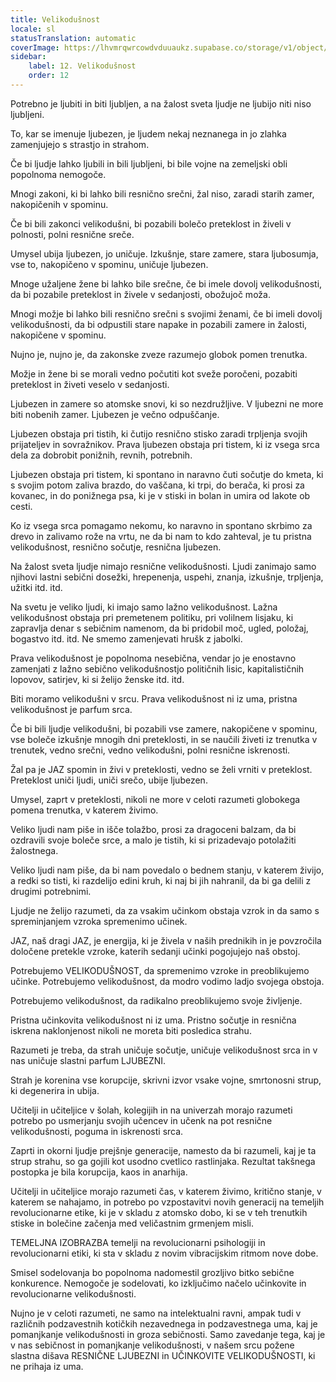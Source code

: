 ```yaml
---
title: Velikodušnost
locale: sl
statusTranslation: automatic
coverImage: https://lhvmrqwrcowdvduuaukz.supabase.co/storage/v1/object/public/strapi-uploads/small_cover-educacion-fundamental.webp-2d51a7828a2b1309555be27f7e2a61a0.webp
sidebar:
    label: 12. Velikodušnost
    order: 12
---
```

Potrebno je ljubiti in biti ljubljen, a na žalost sveta ljudje ne ljubijo niti niso ljubljeni.

To, kar se imenuje ljubezen, je ljudem nekaj neznanega in jo zlahka zamenjujejo s strastjo in strahom.

Če bi ljudje lahko ljubili in bili ljubljeni, bi bile vojne na zemeljski obli popolnoma nemogoče.

Mnogi zakoni, ki bi lahko bili resnično srečni, žal niso, zaradi starih zamer, nakopičenih v spominu.

Če bi bili zakonci velikodušni, bi pozabili bolečo preteklost in živeli v polnosti, polni resnične sreče.

Umysel ubija ljubezen, jo uničuje. Izkušnje, stare zamere, stara ljubosumja, vse to, nakopičeno v spominu, uničuje ljubezen.

Mnoge užaljene žene bi lahko bile srečne, če bi imele dovolj velikodušnosti, da bi pozabile preteklost in živele v sedanjosti, obožujoč moža.

Mnogi možje bi lahko bili resnično srečni s svojimi ženami, če bi imeli dovolj velikodušnosti, da bi odpustili stare napake in pozabili zamere in žalosti, nakopičene v spominu.

Nujno je, nujno je, da zakonske zveze razumejo globok pomen trenutka.

Možje in žene bi se morali vedno počutiti kot sveže poročeni, pozabiti preteklost in živeti veselo v sedanjosti.

Ljubezen in zamere so atomske snovi, ki so nezdružljive. V ljubezni ne more biti nobenih zamer. Ljubezen je večno odpuščanje.

Ljubezen obstaja pri tistih, ki čutijo resnično stisko zaradi trpljenja svojih prijateljev in sovražnikov. Prava ljubezen obstaja pri tistem, ki iz vsega srca dela za dobrobit ponižnih, revnih, potrebnih.

Ljubezen obstaja pri tistem, ki spontano in naravno čuti sočutje do kmeta, ki s svojim potom zaliva brazdo, do vaščana, ki trpi, do berača, ki prosi za kovanec, in do ponižnega psa, ki je v stiski in bolan in umira od lakote ob cesti.

Ko iz vsega srca pomagamo nekomu, ko naravno in spontano skrbimo za drevo in zalivamo rože na vrtu, ne da bi nam to kdo zahteval, je tu pristna velikodušnost, resnično sočutje, resnična ljubezen.

Na žalost sveta ljudje nimajo resnične velikodušnosti. Ljudi zanimajo samo njihovi lastni sebični dosežki, hrepenenja, uspehi, znanja, izkušnje, trpljenja, užitki itd. itd.

Na svetu je veliko ljudi, ki imajo samo lažno velikodušnost. Lažna velikodušnost obstaja pri premetenem politiku, pri volilnem lisjaku, ki zapravlja denar s sebičnim namenom, da bi pridobil moč, ugled, položaj, bogastvo itd. itd. Ne smemo zamenjevati hrušk z jabolki.

Prava velikodušnost je popolnoma nesebična, vendar jo je enostavno zamenjati z lažno sebično velikodušnostjo političnih lisic, kapitalističnih lopovov, satirjev, ki si želijo ženske itd. itd.

Biti moramo velikodušni v srcu. Prava velikodušnost ni iz uma, pristna velikodušnost je parfum srca.

Če bi bili ljudje velikodušni, bi pozabili vse zamere, nakopičene v spominu, vse boleče izkušnje mnogih dni preteklosti, in se naučili živeti iz trenutka v trenutek, vedno srečni, vedno velikodušni, polni resnične iskrenosti.

Žal pa je JAZ spomin in živi v preteklosti, vedno se želi vrniti v preteklost. Preteklost uniči ljudi, uniči srečo, ubije ljubezen.

Umysel, zaprt v preteklosti, nikoli ne more v celoti razumeti globokega pomena trenutka, v katerem živimo.

Veliko ljudi nam piše in išče tolažbo, prosi za dragoceni balzam, da bi ozdravili svoje boleče srce, a malo je tistih, ki si prizadevajo potolažiti žalostnega.

Veliko ljudi nam piše, da bi nam povedalo o bednem stanju, v katerem živijo, a redki so tisti, ki razdelijo edini kruh, ki naj bi jih nahranil, da bi ga delili z drugimi potrebnimi.

Ljudje ne želijo razumeti, da za vsakim učinkom obstaja vzrok in da samo s spreminjanjem vzroka spremenimo učinek.

JAZ, naš dragi JAZ, je energija, ki je živela v naših prednikih in je povzročila določene pretekle vzroke, katerih sedanji učinki pogojujejo naš obstoj.

Potrebujemo VELIKODUŠNOST, da spremenimo vzroke in preoblikujemo učinke. Potrebujemo velikodušnost, da modro vodimo ladjo svojega obstoja.

Potrebujemo velikodušnost, da radikalno preoblikujemo svoje življenje.

Pristna učinkovita velikodušnost ni iz uma. Pristno sočutje in resnična iskrena naklonjenost nikoli ne moreta biti posledica strahu.

Razumeti je treba, da strah uničuje sočutje, uničuje velikodušnost srca in v nas uničuje slastni parfum LJUBEZNI.

Strah je korenina vse korupcije, skrivni izvor vsake vojne, smrtonosni strup, ki degenerira in ubija.

Učitelji in učiteljice v šolah, kolegijih in na univerzah morajo razumeti potrebo po usmerjanju svojih učencev in učenk na pot resnične velikodušnosti, poguma in iskrenosti srca.

Zaprti in okorni ljudje prejšnje generacije, namesto da bi razumeli, kaj je ta strup strahu, so ga gojili kot usodno cvetlico rastlinjaka. Rezultat takšnega postopka je bila korupcija, kaos in anarhija.

Učitelji in učiteljice morajo razumeti čas, v katerem živimo, kritično stanje, v katerem se nahajamo, in potrebo po vzpostavitvi novih generacij na temeljih revolucionarne etike, ki je v skladu z atomsko dobo, ki se v teh trenutkih stiske in bolečine začenja med veličastnim grmenjem misli.

TEMELJNA IZOBRAZBA temelji na revolucionarni psihologiji in revolucionarni etiki, ki sta v skladu z novim vibracijskim ritmom nove dobe.

Smisel sodelovanja bo popolnoma nadomestil grozljivo bitko sebične konkurence. Nemogoče je sodelovati, ko izključimo načelo učinkovite in revolucionarne velikodušnosti.

Nujno je v celoti razumeti, ne samo na intelektualni ravni, ampak tudi v različnih podzavestnih kotičkih nezavednega in podzavestnega uma, kaj je pomanjkanje velikodušnosti in groza sebičnosti. Samo zavedanje tega, kaj je v nas sebičnost in pomanjkanje velikodušnosti, v našem srcu požene slastna dišava RESNIČNE LJUBEZNI in UČINKOVITE VELIKODUŠNOSTI, ki ne prihaja iz uma.

